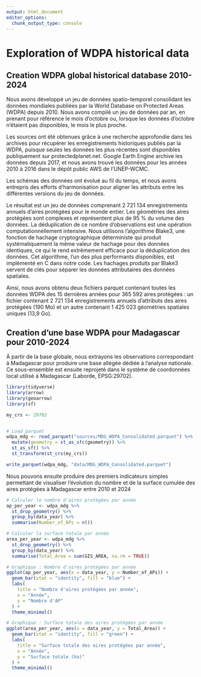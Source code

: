 ```yaml
---
output: html_document
editor_options: 
  chunk_output_type: console
---
```


# Exploration of WDPA historical data

## Creation WDPA global historical database 2010-2024

Nous avons développé un jeu de données spatio-temporel consolidant les données mondiales publiées par la World Database on Protected Areas (WDPA) depuis 2010. Nous avons compilé un jeu de données par an, en prenant pour référence le mois d'octobre ou, lorsque les données d'octobre n'étaient pas disponibles, le mois le plus proche.

Les sources ont été obtenues grâce à une recherche approfondie dans les archives pour récupérer les enregistrements historiques publiés par la WDPA, puisque seules les données les plus récentes sont disponibles publiquement sur protectedplanet.net. Google Earth Engine archive les données depuis 2017, et nous avons trouvé les données pour les années 2010 à 2016 dans le dépôt public AWS de l'UNEP-WCMC.

Les schémas des données ont évolué au fil du temps, et nous avons entrepris des efforts d'harmonisation pour aligner les attributs entre les différentes versions du jeu de données.

Le résultat est un jeu de données comprenant 2 721 134 enregistrements annuels d'aires protégées pour le monde entier. Les géométries des aires protégées sont complexes et représentent plus de 95 % du volume des données. La déduplication de ce nombre d'observations est une opération computationnellement intensive. Nous utilisons l'algorithme Blake3, une fonction de hachage cryptographique déterministe qui produit systématiquement la même valeur de hachage pour des données identiques, ce qui le rend extrêmement efficace pour la déduplication des données. Cet algorithme, l'un des plus performants disponibles, est implémenté en C dans notre code. Les hachages produits par Blake3 servent de clés pour séparer les données attributaires des données spatiales.

Ainsi, nous avons obtenu deux fichiers parquet contenant toutes les données WDPA des 15 dernières années pour 365 592 aires protégées : un fichier contenant 2 721 134 enregistrements annuels d'attributs des aires protégées (190 Mo) et un autre contenant 1 425 023 géométries spatiales uniques (13,9 Go).

## Creation d'une base WDPA pour Madagascar pour 2010-2024

À partir de la base globale, nous extrayons les observations correspondant à Madagascar pour produire une base allégée dédiée à l’analyse nationale. Ce sous-ensemble est ensuite reprojeté dans le système de coordonnées local utilisé à Madagascar (Laborde, EPSG:29702).

```r
library(tidyverse)
library(arrow)
library(geoarrow)
library(sf)

my_crs <- 29702


# Load parquet
wdpa_mdg <- read_parquet("sources/MDG_WDPA_Consolidated.parquet") %>%
  mutate(geometry = st_as_sfc(geometry)) %>%
  st_as_sf() %>%
  st_transform(st_crs(my_crs))

write_parquet(wdpa_mdg, "data/MDG_WDPA_Consolidated.parquet")
```

Nous pouvons ensuite produire des premiers indicateurs simples permettant de visualiser l’évolution du nombre et de la surface cumulée des aires protégées à Madagascar entre 2010 et 2024

```r
# Calculer le nombre d'aires protégées par année
ap_per_year <- wdpa_mdg %>%
  st_drop_geometry() %>%
  group_by(data_year) %>%
  summarise(Number_of_APs = n())

# Calculer la surface totale par année
area_per_year <- wdpa_mdg %>%
  st_drop_geometry() %>%
  group_by(data_year) %>%
  summarise(Total_Area = sum(GIS_AREA, na.rm = TRUE))

# Graphique : Nombre d'aires protégées par année
ggplot(ap_per_year, aes(x = data_year, y = Number_of_APs)) +
  geom_bar(stat = "identity", fill = "blue") +
  labs(
    title = "Nombre d'aires protégées par année",
    x = "Année",
    y = "Nombre d'AP"
  ) +
  theme_minimal()

# Graphique : Surface totale des aires protégées par année
ggplot(area_per_year, aes(x = data_year, y = Total_Area)) +
  geom_bar(stat = "identity", fill = "green") +
  labs(
    title = "Surface totale des aires protégées par année",
    x = "Année",
    y = "Surface totale (ha)"
  ) +
  theme_minimal()
```


